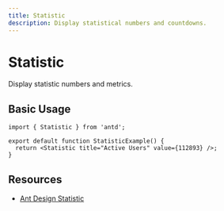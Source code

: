```yaml
---
title: Statistic
description: Display statistical numbers and countdowns.
---
```


# Statistic

Display statistic numbers and metrics.

## Basic Usage

```tsx
import { Statistic } from 'antd';

export default function StatisticExample() {
  return <Statistic title="Active Users" value={112893} />;
}
```

## Resources

- [Ant Design Statistic](https://ant.design/components/statistic)
